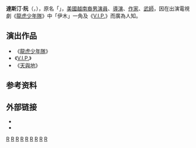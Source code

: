 {{expand|time=2011-05-21T10:24:22+00:00}}
{{BLP unsourced|time=2011-05-21T10:24:22+00:00}}
{{藝人
| 姓名 = 达斯汀·阮
| 類型 = 男藝人
| 圖片 = Dustin Nguyen 22072007 BKKIFF.jpg
| 圖片簡介 = 达斯汀·阮現身2007年曼谷國際電影節會場
| 原名 = {{vie|hn=阮春智|qn=Nguyễn Xuân Trí|f=h}}
| 別名 = 
| 英文名 = Dustin Nguyen
| 國籍 = {{USA}}
| 出生日期 = {{Birth_date_and_age|1962|9|17}}
| 出生地點 ={{flag|Vietnam}}[[胡志明市|西貢]]
| 逝世 =
| 配偶 = Angela Rockwood-Nguyen
| 音樂類型 = 
| 職業 = 演員、導演、作家、武師
| 代表作 =''[[龍虎少年隊|龍虎少年隊]]'' <br> ''[[V.I.P._(電視劇)|V.I.P.]]''
| 活躍年代 = 1985年至今
| 唱片公司 = 
| 經紀公司 =
| 相關團體 =
| 網站 = http://dustintringuyen.com/// dustintringuyen.com/
| 音樂專輯 = 
}}
'''達斯汀·阮'''（{{lang-en|Dustin Nguyen}}，{{bd|1962年|9月17日|catIdx=R阮}}），原名「'''{{vie|hn=阮春智|qn=Nguyễn Xuân Trí|f=h}}'''」，[[美國|美國]][[越南裔|越南裔]][[男演員|男演員]]、[[導演|導演]]、[[作家|作家]]、[[武師|武師]]，因在出演電視劇《[[龍虎少年隊|龍虎少年隊]]》中「伊木」一角及《[[V.I.P._(電視劇)|V.I.P.]]》而廣為人知。

==演出作品==
*《[[龍虎少年隊|龍虎少年隊]]》
*《[[V.I.P._(電視劇)|V.I.P.]]》
*《[[天與地_(美國電影)|天與地]]》

== 参考资料 ==
{{reflist|35em}}

== 外部链接 ==
{{Commons|Dustin Nguyen}}
*{{official website|http://dustintringuyen.com/}}
*{{IMDb name|id=0629006}}
{{Authority control}}

[[Category:胡志明市人|R]]
[[Category:越南男演員|R]]
[[Category:越南裔美國人|R]]
[[Category:美國電影男演員|R]]
[[Category:美國電視男演員|R]]
[[Category:20世纪美国男演员|R]]
[[Category:21世紀美國男演員|R]]
[[Category:移民美國的越南人|R]]
[[Category:归化美国公民的越南人|R]]
